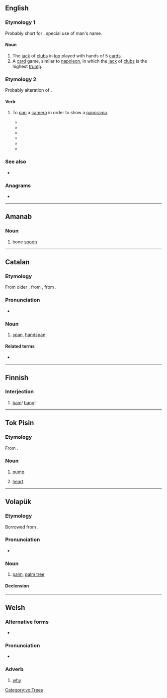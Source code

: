 {{also|Pam|PAM|päm|рат}}
==English==

===Etymology 1===
Probably short for {{etyl|fr|en}} {{m|fr|Pamphile||a given name}}, special use of man's name.

====Noun====
{{en-noun|~}}

# The [[jack]] of [[clubs]] in [[loo]] played with hands of 5 [[card]]s.
# A [[card]] game, similar to [[napoleon]], in which the [[jack]] of [[clubs]] is the highest [[trump]].

===Etymology 2===
Probably alteration of {{m|en|panorama}}.

====Verb====
{{en-verb|pams|pamming|pammed}}

# {{lb|en|obsolete}} To [[pan]] a [[camera]] in order to show a [[panorama]].
#* {{quote-book|year=1918 |title=Current Opinion - Volume 64 |author=Edward Jewitt Wheeler, ‎Frank Crane |page=331|lang=en |ISBN=|passage=In this case the field was laid out in segments, and after the camera had been '''pammed''' about ten degrees it was stopped and the whole outfit moved over into the next segment, and so on round for ninety degrees;}}
#* {{quote-book|year=1918|title=Film Folk|author=Rob Wagner |page=|lang=en |ISBN=|passage=The camera man, in turn, when he had filmed the accident, '''pammed''' — the outrageous word "pam" means panorama — immediately to the sheriff in the hope that he would shoot.}}
#* {{quote-book|year=1921|title=The Film Mystery |author=Arthur Benjamin Reeve |page=347|lang=en |ISBN=|passage=At one time he ordered a panorama effect, in which the cameras “'''pammed''',” swept from one side to the other, giving a succession of faces at close range.}}
#* {{quote-book|year=1925 |title=Bell Laboratories Record - Volumes 1-2|author=|page=|lang=en |ISBN=|passage=The mechanism for taking the pictures with these markers on the original film and record can not be operated in quite so simple a manner, since the camera must be left free to be “'''pammed'''"—that is, moved about on its tripod to change the field of view.}}
#* {{quote-book|year=1932|title=Educational Screen - Volumes 11-12 |author=|page=141|lang=en |ISBN=|passage=The institution is "'''pammed'''" from a nearby hill-top, followed by close-ups of the various buildings. }}
#* {{quote-book|year=1947 |title=The SAE Journal - Volume 55 |author=|page=46|lang=en |ISBN=|passage=This equipment has a distance range of 12,000 feet, and a height range of 750 feet and b, one camera is located 1500 feet from the runway and is "'''pammed'''" to follow the airplane.}}

===See also===
* {{l|en|pam off}}

===Anagrams===
* {{anagrams|en|a=amp|AMP|APM|MAP|MPA|amp|map|p.m.a.|pma}}
----

==Amanab==

===Noun===
{{head|amn|nouns}}

# bone [[spoon]]

----

==Catalan==

===Etymology===
From older {{m|ca|palm}}, from {{inh|ca|pro|-}}, from {{inh|ca|la|palmus}}.

===Pronunciation===
* {{ca-IPA}}

===Noun===
{{ca-noun|m}}

# [[span]], [[handspan]]

====Related terms====
* {{l|ca|palma}}

----

==Finnish==

===Interjection===
{{head|fi|interjection|head=pam!}}

# [[bam]]! [[bang]]!

----

==Tok Pisin==

===Etymology===
From {{etyl|en|tpi}} {{m|en|pump}}.

===Noun===
{{head|tpi|noun}}

# [[pump]]
# {{lb|tpi|anatomy}} [[heart]]

----

==Volapük==

===Etymology===
Borrowed from {{bor|vo|en|palm}}.

===Pronunciation===
* {{IPA|/pam/|lang=vo}}

===Noun===
{{vo-noun}}

# [[palm]], [[palm tree]]

====Declension====
{{vo-decl-noun}}

[[Category:vo:Trees]]

----

==Welsh==

===Alternative forms===
* {{l|cy|paham}} {{qualifier|literary}}

===Pronunciation===
* {{IPA|/pam/|lang=cy}}

===Adverb===
{{head|cy|adverb}}

# [[why]]